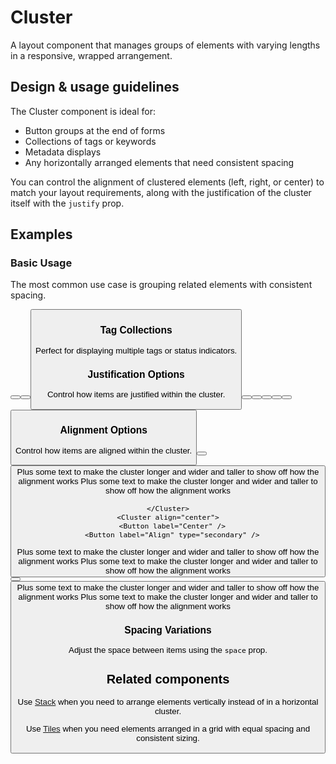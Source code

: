 
<Meta title="Components/Layout/Cluster" component={Cluster} />

# Cluster

A layout component that manages groups of elements with varying lengths in a
responsive, wrapped arrangement.

## Design & usage guidelines

The Cluster component is ideal for:

- Button groups at the end of forms
- Collections of tags or keywords
- Metadata displays
- Any horizontally arranged elements that need consistent spacing

You can control the alignment of clustered elements (left, right, or center) to
match your layout requirements, along with the justification of the cluster
itself with the `justify` prop.

## Examples

### Basic Usage

The most common use case is grouping related elements with consistent spacing.

<Canvas>
  <Cluster>
    <Button label="Save" />
    <Button label="Cancel" type="secondary" />
    <Button label="Delete" variation="destructive" type="secondary" />
  </Cluster>
</Canvas>

### Tag Collections

Perfect for displaying multiple tags or status indicators.

<Canvas>
  <Cluster>
    <Chip label="Active" />
    <Chip label="High Priority" />
    <Chip label="In Progress" />
    <Chip label="Needs Review" />
  </Cluster>
</Canvas>

### Justification Options

Control how items are justified within the cluster.

<Canvas>
  <div style={{ width: "100%" }}>
    <Stack>
      <Cluster justify="start">
        <Button label="Left" />
        <Button label="Justify" type="secondary" />
      </Cluster>
    </Stack>
    <Stack>
      <Cluster justify="center">
        <Button label="Center" />
        <Button label="Justify" type="secondary" />
      </Cluster>
    </Stack>
    <Stack>
      <Cluster justify="end">
        <Button label="Right" />
        <Button label="Justify" type="secondary" />
      </Cluster>
    </Stack>
  </div>
</Canvas>

### Alignment Options

Control how items are aligned within the cluster.

<Canvas>
    <Stack space="larger">
      <Cluster align="start">
        <Button label="Start" />
        <Button label="Align" type="secondary" />
        <div style={{ width: "50%" }}>
           <Stack>
            <Text>Plus some text to make the cluster longer and wider and taller to show off how the alignment works</Text>
              <Text>Plus some text to make the cluster longer and wider and taller to show off how the alignment works</Text>
            </Stack>
         </div>

    </Cluster>
    <Cluster align="center">
      <Button label="Center" />
      <Button label="Align" type="secondary" />

   <div style={{ width: "50%" }}>
           <Stack>
            <Text>Plus some text to make the cluster longer and wider and taller to show off how the alignment works</Text>
              <Text>Plus some text to make the cluster longer and wider and taller to show off how the alignment works</Text>
            </Stack>
         </div>
    </Cluster>
    <Cluster align="end">
      <Button label="End" />
        <Button label="Align" type="secondary" />
    <div style={{ width: "50%" }}>
           <Stack>
            <Text>Plus some text to make the cluster longer and wider and taller to show off how the alignment works</Text>
              <Text>Plus some text to make the cluster longer and wider and taller to show off how the alignment works</Text>
            </Stack>
         </div>
      </Cluster>
    </Stack>
</Canvas>

### Spacing Variations

Adjust the space between items using the `space` prop.

<Canvas>
  <Content>
    <Content>
      <Cluster space="small">
        <Chip label="Small" />
        <Chip label="Spacing" />
        <Chip label="Between" />
      </Cluster>
    </Content>
    <Content>
      <Cluster space="base">
        <Chip label="Base" />
        <Chip label="Spacing" />
        <Chip label="Between" />
      </Cluster>
    </Content>
    <Content>
      <Cluster space="large">
        <Chip label="Large" />
        <Chip label="Spacing" />
        <Chip label="Between" />
      </Cluster>
    </Content>
  </Content>
</Canvas>

## Related components

Use [Stack](/components/Stack) when you need to arrange elements vertically
instead of in a horizontal cluster.

Use [Tiles](/components/Tiles) when you need elements arranged in a grid with
equal spacing and consistent sizing.
